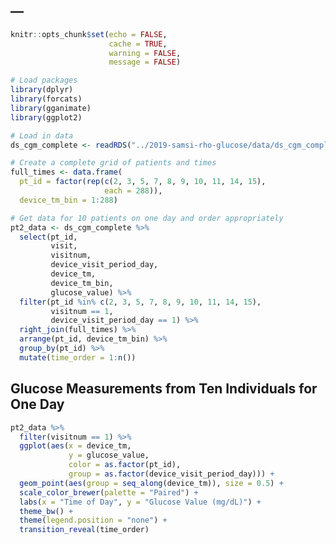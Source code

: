 ---
---

```r
knitr::opts_chunk$set(echo = FALSE, 
                      cache = TRUE, 
                      warning = FALSE,
                      message = FALSE)

# Load packages
library(dplyr)
library(forcats)
library(gganimate)
library(ggplot2)
```

```r
# Load in data
ds_cgm_complete <- readRDS("../2019-samsi-rho-glucose/data/ds_cgm_complete.RDS")

# Create a complete grid of patients and times
full_times <- data.frame(
  pt_id = factor(rep(c(2, 3, 5, 7, 8, 9, 10, 11, 14, 15), 
                     each = 288)),
  device_tm_bin = 1:288)

# Get data for 10 patients on one day and order appropriately
pt2_data <- ds_cgm_complete %>%
  select(pt_id, 
         visit,
         visitnum, 
         device_visit_period_day, 
         device_tm,
         device_tm_bin, 
         glucose_value) %>%
  filter(pt_id %in% c(2, 3, 5, 7, 8, 9, 10, 11, 14, 15),
         visitnum == 1,
         device_visit_period_day == 1) %>%
  right_join(full_times) %>%
  arrange(pt_id, device_tm_bin) %>%
  group_by(pt_id) %>%
  mutate(time_order = 1:n())
```

## Glucose Measurements from Ten Individuals for One Day

```r
pt2_data %>%
  filter(visitnum == 1) %>%
  ggplot(aes(x = device_tm, 
             y = glucose_value, 
             color = as.factor(pt_id),
             group = as.factor(device_visit_period_day))) + 
  geom_point(aes(group = seq_along(device_tm)), size = 0.5) +
  scale_color_brewer(palette = "Paired") +
  labs(x = "Time of Day", y = "Glucose Value (mg/dL)") +
  theme_bw() +
  theme(legend.position = "none") +
  transition_reveal(time_order) 
```
